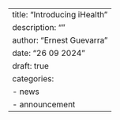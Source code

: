 ---
title: "Introducing iHealth"
description: ""
author: "Ernest Guevarra"
date: "26 09 2024"
draft: true
categories:
  - news
  - announcement
---